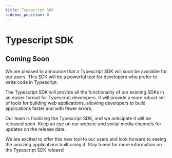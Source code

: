 ```yaml
---
title: Typescript Sdk
sidebar_position: 8
---
```

# Typescript SDK

## Coming Soon

We are pleased to announce that a Typescript SDK will soon be available for our users. This SDK will be a powerful tool for developers who prefer to write code in Typescript.

The Typescript SDK will provide all the functionality of our existing SDKs in an easier format for Typescript developers. It will provide a more robust set of tools for building web applications, allowing developers to build applications faster and with fewer errors.

Our team is finalizing the Typescript SDK, and we anticipate it will be released soon. Keep an eye on our website and social media channels for updates on the release date.

We are excited to offer this new tool to our users and look forward to seeing the amazing applications built using it. Stay tuned for more information on the Typescript SDK release!

